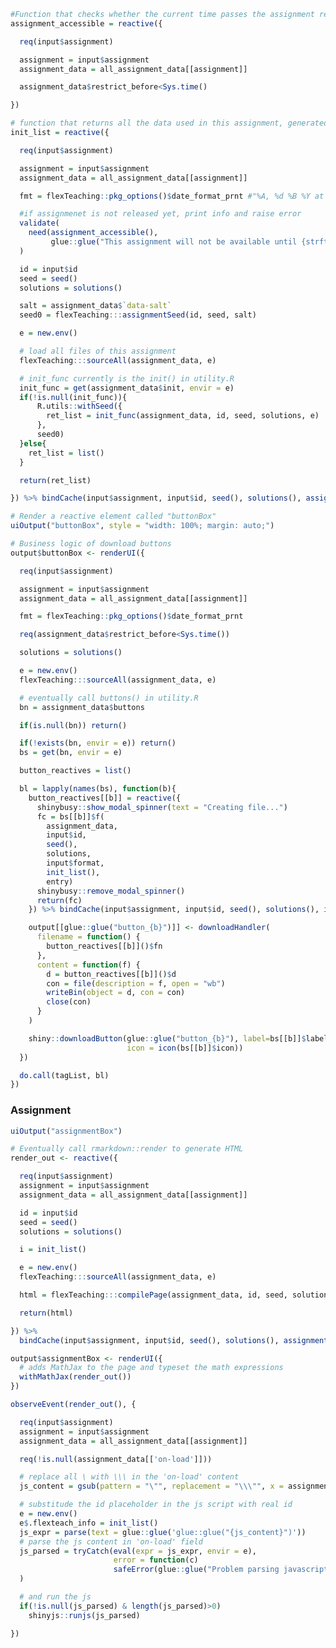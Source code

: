 ```r

#Function that checks whether the current time passes the assignment release time
assignment_accessible = reactive({

  req(input$assignment)

  assignment = input$assignment
  assignment_data = all_assignment_data[[assignment]]

  assignment_data$restrict_before<Sys.time()

})

```

```r
# function that returns all the data used in this assignment, generated randomly based on stu_id, seed() and seed of the assignment
init_list = reactive({

  req(input$assignment)

  assignment = input$assignment
  assignment_data = all_assignment_data[[assignment]]

  fmt = flexTeaching::pkg_options()$date_format_prnt #"%A, %d %B %Y at %X %z"

  #if assignmenet is not released yet, print info and raise error
  validate(
    need(assignment_accessible(),
         glue::glue("This assignment will not be available until {strftime(assignment_data$restrict_before, format = '%A, %d %B %Y at %X %z')}."))
  )

  id = input$id
  seed = seed()
  solutions = solutions()

  salt = assignment_data$`data-salt`
  seed0 = flexTeaching:::assignmentSeed(id, seed, salt)

  e = new.env()

  # load all files of this assignment
  flexTeaching:::sourceAll(assignment_data, e)

  # init_func currently is the init() in utility.R
  init_func = get(assignment_data$init, envir = e)
  if(!is.null(init_func)){
      R.utils::withSeed({
        ret_list = init_func(assignment_data, id, seed, solutions, e)
      },
      seed0)
  }else{
    ret_list = list()
  }

  return(ret_list)

}) %>% bindCache(input$assignment, input$id, seed(), solutions(), assignment_accessible())
```


```r
# Render a reactive element called "buttonBox"
uiOutput("buttonBox", style = "width: 100%; margin: auto;")
```

```r

# Business logic of download buttons
output$buttonBox <- renderUI({

  req(input$assignment)

  assignment = input$assignment
  assignment_data = all_assignment_data[[assignment]]

  fmt = flexTeaching::pkg_options()$date_format_prnt

  req(assignment_data$restrict_before<Sys.time())

  solutions = solutions()

  e = new.env()
  flexTeaching:::sourceAll(assignment_data, e)

  # eventually call buttons() in utility.R
  bn = assignment_data$buttons

  if(is.null(bn)) return()

  if(!exists(bn, envir = e)) return()
  bs = get(bn, envir = e)

  button_reactives = list()

  bl = lapply(names(bs), function(b){
    button_reactives[[b]] = reactive({
      shinybusy::show_modal_spinner(text = "Creating file...")
      fc = bs[[b]]$f(
        assignment_data,
        input$id,
        seed(),
        solutions,
        input$format,
        init_list(),
        entry)
      shinybusy::remove_modal_spinner()
      return(fc)
    }) %>% bindCache(input$assignment, input$id, seed(), solutions(), input$format, b, assignment_accessible())

    output[[glue::glue("button_{b}")]] <- downloadHandler(
      filename = function() {
        button_reactives[[b]]()$fn
      },
      content = function(f) {
        d = button_reactives[[b]]()$d
        con = file(description = f, open = "wb")
        writeBin(object = d, con = con)
        close(con)
      }
    )

    shiny::downloadButton(glue::glue("button_{b}"), label=bs[[b]]$label,
                          icon = icon(bs[[b]]$icon))
  })

  do.call(tagList, bl)
})
```



### Assignment

```r
uiOutput("assignmentBox")
```

```r
# Eventually call rmarkdown::render to generate HTML
render_out <- reactive({

  req(input$assignment)
  assignment = input$assignment
  assignment_data = all_assignment_data[[assignment]]

  id = input$id
  seed = seed()
  solutions = solutions()

  i = init_list()

  e = new.env()
  flexTeaching:::sourceAll(assignment_data, e)

  html = flexTeaching:::compilePage(assignment_data, id, seed, solutions, e, i)

  return(html)

}) %>%
  bindCache(input$assignment, input$id, seed(), solutions(), assignment_accessible())
```

```r
output$assignmentBox <- renderUI({
  # adds MathJax to the page and typeset the math expressions
  withMathJax(render_out())
})
```


```r
observeEvent(render_out(), {

  req(input$assignment)
  assignment = input$assignment
  assignment_data = all_assignment_data[[assignment]]

  req(!is.null(assignment_data[['on-load']]))

  # replace all \ with \\\ in the 'on-load' content
  js_content = gsub(pattern = "\"", replacement = "\\\"", x = assignment_data[['on-load']],fixed = TRUE)

  # substitude the id placeholder in the js script with real id
  e = new.env()
  e$.flexteach_info = init_list()
  js_expr = parse(text = glue::glue('glue::glue("{js_content}")'))
  # parse the js content in 'on-load' field
  js_parsed = tryCatch(eval(expr = js_expr, envir = e),
                       error = function(c)
                       safeError(glue::glue("Problem parsing javascript code on load of assignment {input$assignment}: {c}"))
  )

  # and run the js
  if(!is.null(js_parsed) & length(js_parsed)>0)
    shinyjs::runjs(js_parsed)

})
```
